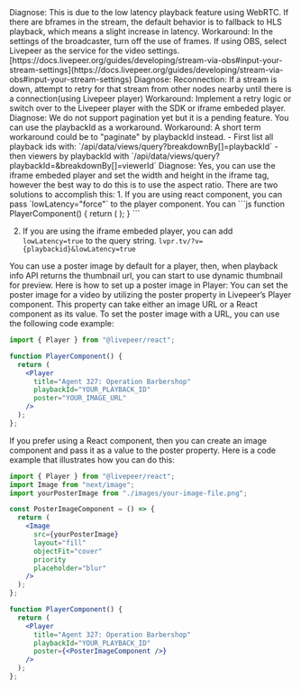 <Card title="A warning on the stream's page in the Livepeer Studio UI.">
  Diagnose: This is due to the low latency playback feature using WebRTC. If
  there are bframes in the stream, the default behavior is to fallback to HLS
  playback, which means a slight increase in latency. Workaround: In the
  settings of the broadcaster, turn off the use of frames. If using OBS, select
  Livepeer as the service for the video settings.
  [https://docs.livepeer.org/guides/developing/stream-via-obs#input-your-stream-settings](https://docs.livepeer.org/guides/developing/stream-via-obs#input-your-stream-settings)
</Card>

<Card title="Streams sometimes have a difficult time reconnecting to the feed and stop.">
  Diagnose: Reconnection: If a stream is down, attempt to retry for that stream
  from other nodes nearby until there is a connection(using Livepeer player)
  Workaround: Implement a retry logic or switch over to the Livepeer player with
  the SDK or iframe embeded player.
</Card>

<Card title="Is there a way we could update the viewerId and video watch event to livestream / asset through Livepeer API?">
Diagnose: We do not support pagination yet but it is a pending feature. You can use the playbackId as a workaround.
Workaround: A short term workaround could be to "paginate" by playbackId instead.
- First list all playback ids with: `/api/data/views/query?breakdownBy[]=playbackId`
- then viewers by playbackId with `/api/data/views/query?playbackId=<pid>&breakdownBy[]=viewerId`
</Card>

<Card title="Is there a way to update width and height of iframe embeded player">
Diagnose: Yes, you can use the iframe embeded player and set the width and height in the iframe tag, however the best way to do this is to use the aspect ratio. 
</Card>


<Card title="How to enforce webrtc playback, to ensure it is always low latency otherwise fail?">
There are two solutions to accomplish this:
1. If you are using react component, you can pass `lowLatency="force"` to the player component.
You can
```js
function PlayerComponent() {
  return (
    <Player
      title="My Livestream"
      playbackId="wwl88k4g8f5eese9"
      lowLatency="force"
    />
  );
}
```

2. If you are using the iframe embeded player, you can add `lowLatency=true` to the query string.
`lvpr.tv/?v={playbackid}&lowLatency=true`
</Card>

<Card title="When creating a thumbnail from a live stream, it needs to wait for the first thumbnail to be available. this generally takes less than a min. Then before a dynamic thumbnail is accessable, what is used to show on the player?">
You can use a poster image by default for a player, then, when playback info API returns the thumbnail url, you can start to use dynamic thumbnail for preview.
Here is how to set up a poster image in Player:
You can set the poster image for a video by utilizing the poster property in Livepeer’s Player component. This property can take either an image URL or a React component as its value.
To set the poster image with a URL, you can use the following code example:

```jsx
import { Player } from "@livepeer/react";

function PlayerComponent() {
  return (
    <Player
      title="Agent 327: Operation Barbershop"
      playbackId="YOUR_PLAYBACK_ID"
      poster="YOUR_IMAGE_URL"
    />
  );
};
```

If you prefer using a React component, then you can create an image component and pass it as a value to the poster property. Here is a code example that illustrates how you can do this:

```jsx
import { Player } from "@livepeer/react";
import Image from "next/image";
import yourPosterImage from "./images/your-image-file.png";

const PosterImageComponent = () => {
  return (
    <Image
      src={yourPosterImage}
      layout="fill"
      objectFit="cover"
      priority
      placeholder="blur"
    />
  );
};

function PlayerComponent() {
  return (
    <Player
      title="Agent 327: Operation Barbershop"
      playbackId="YOUR_PLAYBACK_ID"
      poster={<PosterImageComponent />}
    />
  );
};
```

</Card>